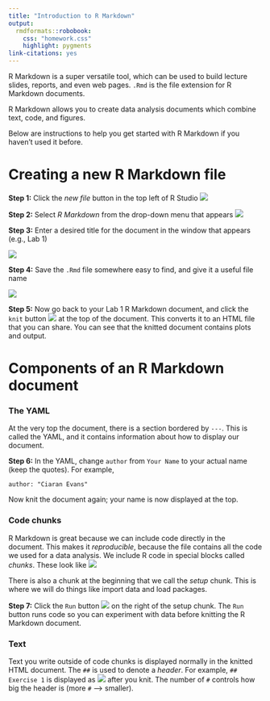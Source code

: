 ```yaml
---
title: "Introduction to R Markdown"
output: 
  rmdformats::robobook:
    css: "homework.css"
    highlight: pygments
link-citations: yes
---
```


R Markdown is a super versatile tool, which can be used to build lecture slides, reports, and even web pages. `.Rmd` is the file extension for R Markdown documents.

R Markdown allows you to create data analysis documents which combine text, code, and figures.

Below are instructions to help you get started with R Markdown if you haven't used it before.

# Creating a new R Markdown file

**Step 1:** Click the *new file* button in the top left of R Studio ![](rstudio_newfile_button.png)

**Step 2:** Select *R Markdown* from the drop-down menu that appears ![](rstudio_newfile_rmarkdown.png)

**Step 3:** Enter a desired title for the document in the window that appears (e.g., Lab 1)

![](rstudio_new_rmarkdown_window.png)

**Step 4:** Save the `.Rmd` file somewhere easy to find, and give it a useful file name

![](saving_rmarkdown_document.png)

**Step 5:** Now go back to your Lab 1 R Markdown document, and click the `knit` button ![](rmarkdown_knit_button.png) at the top of the document. This converts it to an HTML file that you can share. You can see that the knitted document contains plots and output.

# Components of an R Markdown document

### The YAML
At the very top the document, there is a section bordered by `---`. This is called the YAML, and it contains information about how to display our document. 

**Step 6:** In the YAML, change `author` from `Your Name` to your actual name (keep the quotes). For example,
```
author: "Ciaran Evans"
```
Now knit the document again; your name is now displayed at the top.

### Code chunks

R Markdown is great because we can include code directly in the document. This makes it *reproducible*, because the file contains all the code we used for a data analysis. We include R code in special blocks called *chunks*. These look like
![](rmarkdown_new_code_chunk.png)

There is also a chunk at the beginning that we call the *setup* chunk. This is where we will do things like import data and load packages.

**Step 7:** Click the `Run` button ![](rmarkdown_chunk_run_button.png) on the right of the setup chunk. The `Run` button runs code so you can experiment with data before knitting the R Markdown document.

### Text

Text you write outside of code chunks is displayed normally in the knitted HTML document. The `##` is used to denote a *header*. For example, `## Exercise 1` is displayed as
![](exercise_1_img.png)
after you knit. The number of `#` controls how big the header is (more `#` --> smaller).

